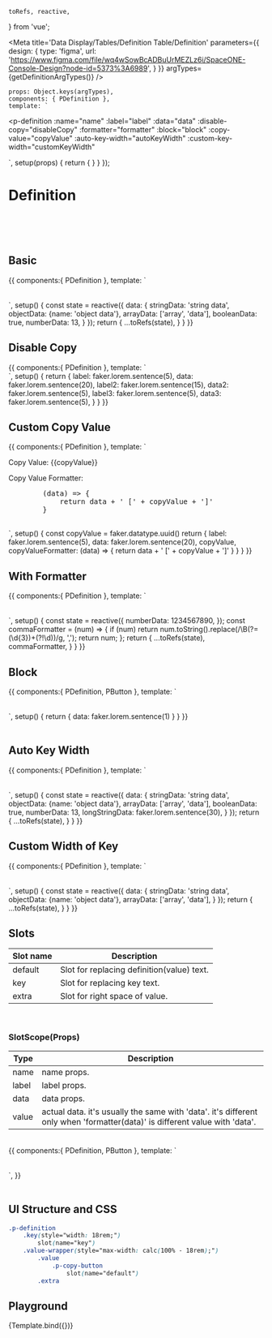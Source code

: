     toRefs, reactive,
} from 'vue';


<Meta title='Data Display/Tables/Definition Table/Definition' parameters={{
    design: {
        type: 'figma',
        url: 'https://www.figma.com/file/wq4wSowBcADBuUrMEZLz6i/SpaceONE-Console-Design?node-id=5373%3A6989',
    }
}} argTypes={getDefinitionArgTypes()}
/>


    props: Object.keys(argTypes),
    components: { PDefinition },
    template: `
<p-definition
    :name="name"
    :label="label"
    :data="data"
    :disable-copy="disableCopy"
    :formatter="formatter"
    :block="block"
    :copy-value="copyValue"
    :auto-key-width="autoKeyWidth"
    :custom-key-width="customKeyWidth"
>
</p-definition>`,
    setup(props) {
        return {
        }
    }
});

# Definition

<br/>
<br/>
<br/>

## Basic

<Canvas>
    <Story name="Basic">
        {{
            components:{ PDefinition },
            template: `
<table>
    <tbody>
        <p-definition
            name="string data"
            :data="data.stringData"
        />
        <p-definition
            name="object data"
            :data="data.objectData"
        />
        <p-definition
            name="array data"
            :data="data.arrayData"
        />
        <p-definition
            name="boolean data"
            :data="data.booleanData"
        />
        <p-definition
            name="number data"
            :data="data.numberData"
        />
    </tbody>
</table>
`,
            setup() {
                const state = reactive({
                    data: {
                        stringData: 'string data',
                        objectData: {name: 'object data'},
                        arrayData: ['array', 'data'],
                        booleanData: true,
                        numberData: 13,
                    }
                });
                return {
                    ...toRefs(state),
                }
            }
        }}
    </Story>
</Canvas>

## Disable Copy

<Canvas>
    <Story name="Disable Copy">
{{
    components:{ PDefinition },
    template: `
        <div>
            <p-definition
                :label="label"
                :data="data"
                disable-copy
            />
            <p-definition
                :label="label2"
                :data="data2"
                disable-copy
            />
            <p-definition
                :label="label3"
                :data="data3"
                disable-copy
            />
        </div>
`,
    setup() {
        return {
            label: faker.lorem.sentence(5),
            data: faker.lorem.sentence(20),
            label2: faker.lorem.sentence(15),
            data2: faker.lorem.sentence(5),
            label3: faker.lorem.sentence(5),
            data3: faker.lorem.sentence(5),
        }
    }
}}
    </Story>
</Canvas>

## Custom Copy Value

<Canvas>
    <Story name="Custom Copy Value">
        {{
            components:{ PDefinition },
            template: `
        <div>
        <p class="mb-4">Copy Value: {{copyValue}}</p>
        <p-definition
            :label="label"
            :data="data"
            :copy-value="copyValue"
        />
        <p class="my-4">Copy Value Formatter:</p>
        <pre class="mb-4">
        (data) => {
            return data + ' [' + copyValue + ']'
        }
        </pre>
        <p-definition
            :label="label"
            :data="data"
            :copy-value-formatter="copyValueFormatter"
        />
        </div>
`,
            setup() {
                const copyValue = faker.datatype.uuid()
                return {
                    label: faker.lorem.sentence(5),
                    data: faker.lorem.sentence(20),
                    copyValue,
                    copyValueFormatter: (data) => {
                        return data + ' [' + copyValue + ']'
                    }
                }
            }
        }}
    </Story>
</Canvas>

## With Formatter

<Canvas>
    <Story name="With Formatter">
        {{
            components:{ PDefinition },
            template: `
<table>
    <tbody>
        <p-definition
            name="without formatter"
            :data="numberData"
        />
        <p-definition
            name="with formatter"
            :data="numberData"
            :formatter="commaFormatter"
        />
    </tbody>
</table>
`,
            setup() {
                const state = reactive({
                    numberData: 1234567890,
                });
                const commaFormatter = (num) => {
                    if (num) return num.toString().replace(/\B(?=(\d{3})+(?!\d))/g, ',');
                    return num;
                };
                return {
                    ...toRefs(state),
                    commaFormatter,
                }
            }
        }}
    </Story>
</Canvas>

## Block

<Canvas>
    <Story name="Block">
        {{
            components:{ PDefinition, PButton },
            template: `
<table class="w-full">
    <tbody>
        <p-definition
            name="Default(block: false)"
            label="Default(block: false)"
            :data="data"
        >
            <template #extra>
                <p-button style-type="highlight" size="sm">Edit</p-button>
            </template>
        </p-definition>
        <p-definition
            name="Block(block: true)"
            label="Block(block: true)"
            :data="data"
            block
        >
            <template #extra>
                <p-button style-type="highlight" size="sm">Edit</p-button>
            </template>
        </p-definition>
    </tbody>
</table>
<!-- <div> -->
`,
            setup() {
                return {
                    data: faker.lorem.sentence(1)
                }
            }
        }}
    </Story>
</Canvas>

<br/>
<br/>

## Auto Key Width

<Canvas>
    <Story name="Auto Key Width">
        {{
            components:{ PDefinition },
            template: `
<table>
    <tbody>
        <p-definition
            name="string data"
            :data="data.stringData"
            auto-key-width
        />
        <p-definition
            name="object data"
            :data="data.objectData"
            auto-key-width
        />
        <p-definition
            name="array data"
            :data="data.arrayData"
            auto-key-width
        />
        <p-definition
            name="boolean data"
            :data="data.booleanData"
            auto-key-width
        />
        <p-definition
            name="number data"
            :data="data.numberData"
            auto-key-width
        />
        <p-definition
            name="long string data"
            :data="data.longStringData"
            auto-key-width
        />
        <p-definition
            name="long string data with long, long, long, long, long, long key"
            :data="data.longStringData"
            auto-key-width
        />
        <p-definition
            name="long string data with long, long, long, long, long, long key & disable copy"
            :data="data.longStringData"
            auto-key-width
            disable-copy
        />
        <p-definition
            name="short string data with long, long, long, long, long, long key"
            :data="data.stringData"
            auto-key-width
        />
        <p-definition
            name="short string data with long, long, long, long, long, long, long, long, long, long, long, long, long, long, long, long, long, long, long, long, long, long key & disable copy"
            :data="data.stringData"
            auto-key-width
            disable-copy
        />
    </tbody>
</table>
`,
            setup() {
                const state = reactive({
                    data: {
                        stringData: 'string data',
                        objectData: {name: 'object data'},
                        arrayData: ['array', 'data'],
                        booleanData: true,
                        numberData: 13,
                        longStringData: faker.lorem.sentence(30),
                    }
                });
                return {
                    ...toRefs(state),
                }
            }
        }}
    </Story>
</Canvas>

## Custom Width of Key

<Canvas>
    <Story name="Custom Width of Key">
        {{
            components:{ PDefinition },
            template: `
<table>
    <tbody>
        <p-definition
            name="string data"
            :data="data.stringData"
            custom-key-width="10rem"
        />
        <p-definition
            name="object data"
            :data="data.objectData"
            custom-key-width="20rem"
        />
        <p-definition
            name="array data"
            :data="data.arrayData"
            custom-key-width="30rem"
        />
    </tbody>
</table>
`,
            setup() {
                const state = reactive({
                    data: {
                        stringData: 'string data',
                        objectData: {name: 'object data'},
                        arrayData: ['array', 'data'],
                    }
                });
                return {
                    ...toRefs(state),
                }
            }
        }}
    </Story>
</Canvas>

## Slots
| Slot name | Description |
| ---- | ----------- |
| default | Slot for replacing definition(value) text. |
| key | Slot for replacing key text. |
| extra | Slot for right space of value. |

<br/>

### SlotScope(Props)
| Type | Description |
| ---- | ----------- |
| name | name props. |
| label | label props. |
| data | data props. |
| value | actual data. it's usually the same with 'data'. it's different only when 'formatter(data)' is different value with 'data'. |

<br/>


<Canvas>
    <Story name="Slots">
{{
    components:{ PDefinition, PButton },
    template: `
<table class="w-full">
    <tbody>
        <p-definition
            name="Key Slot"
            data="Slot: key"
        >
            <template #key="{value}">
                <span class="text-peacock">{{value}}</span>
            </template>
        </p-definition>
        <p-definition
            name="Default Slot"
            data="Slot: default"
        >
            <template #default="{value}">
                <span class="ext-peacock'">{{value}}</span>
            </template>
        </p-definition>
        <p-definition
            name="Extra Slot"
            data="Slot: extra"
        >
            <template #extra>
                <p-button style-type="highlight" size="sm">Edit</p-button>
            </template>
        </p-definition>
    </tbody>
</table>
<!--<div>-->
`,
}}
    </Story>
</Canvas>

<br/>
<br/>

## UI Structure and CSS

```css
.p-definition
    .key(style="width: 18rem;")
        slot(name="key")
    .value-wrapper(style="max-width: calc(100% - 18rem);")
        .value
            .p-copy-button
                slot(name="default")
        .extra
```


## Playground
<Canvas>
    <Story name="Playground" >
        {Template.bind({})}
    </Story>
</Canvas>

<ArgsTable story="Playground" />
